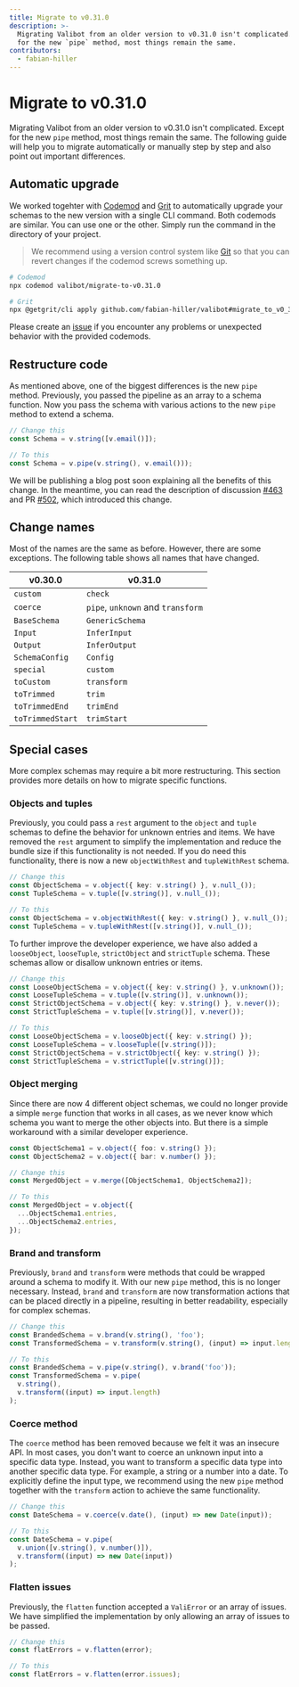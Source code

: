 ```yaml
---
title: Migrate to v0.31.0
description: >-
  Migrating Valibot from an older version to v0.31.0 isn't complicated. Except
  for the new `pipe` method, most things remain the same.
contributors:
  - fabian-hiller
---
```



# Migrate to v0.31.0

Migrating Valibot from an older version to v0.31.0 isn't complicated. Except for the new <Link href="/api/pipe/">`pipe`</Link> method, most things remain the same. The following guide will help you to migrate automatically or manually step by step and also point out important differences.

## Automatic upgrade

We worked togehter with [Codemod](https://codemod.com/registry/valibot-migrate-to-v0-31-0) and [Grit](https://docs.grit.io/registry/github.com/fabian-hiller/valibot/migrate_to_v0_31_0) to automatically upgrade your schemas to the new version with a single CLI command. Both codemods are similar. You can use one or the other. Simply run the command in the directory of your project.

> We recommend using a version control system like [Git](https://git-scm.com/) so that you can revert changes if the codemod screws something up.

```bash
# Codemod
npx codemod valibot/migrate-to-v0.31.0

# Grit
npx @getgrit/cli apply github.com/fabian-hiller/valibot#migrate_to_v0_31_0
```

Please create an [issue](https://github.com/fabian-hiller/valibot/issues/new) if you encounter any problems or unexpected behavior with the provided codemods.

## Restructure code

As mentioned above, one of the biggest differences is the new <Link href="/api/pipe/">`pipe`</Link> method. Previously, you passed the pipeline as an array to a schema function. Now you pass the schema with various actions to the new <Link href="/api/pipe/">`pipe`</Link> method to extend a schema.

```ts
// Change this
const Schema = v.string([v.email()]);

// To this
const Schema = v.pipe(v.string(), v.email()));
```

We will be publishing a blog post soon explaining all the benefits of this change. In the meantime, you can read the description of discussion [#463](https://github.com/fabian-hiller/valibot/discussions/463) and PR [#502](https://github.com/fabian-hiller/valibot/pull/502), which introduced this change.

## Change names

Most of the names are the same as before. However, there are some exceptions. The following table shows all names that have changed.

| v0.30.0          | v0.31.0                                                                                                                                |
| ---------------- | -------------------------------------------------------------------------------------------------------------------------------------- |
| `custom`         | <Link href="/api/check/">`check`</Link>                                                                                                |
| `coerce`         | <Link href="/api/pipe/">`pipe`</Link>, <Link href="/api/unknown/">`unknown`</Link> and <Link href="/api/transform/">`transform`</Link> |
| `BaseSchema`     | <Link href="/api/GenericSchema/">`GenericSchema`</Link>                                                                                |
| `Input`          | <Link href="/api/InferInput/">`InferInput`</Link>                                                                                      |
| `Output`         | <Link href="/api/InferOutput/">`InferOutput`</Link>                                                                                    |
| `SchemaConfig`   | <Link href="/api/Config/">`Config`</Link>                                                                                              |
| `special`        | <Link href="/api/custom/">`custom`</Link>                                                                                              |
| `toCustom`       | <Link href="/api/transform/">`transform`</Link>                                                                                        |
| `toTrimmed`      | <Link href="/api/trim/">`trim`</Link>                                                                                                  |
| `toTrimmedEnd`   | <Link href="/api/trimEnd/">`trimEnd`</Link>                                                                                            |
| `toTrimmedStart` | <Link href="/api/trimStart/">`trimStart`</Link>                                                                                        |

## Special cases

More complex schemas may require a bit more restructuring. This section provides more details on how to migrate specific functions.

### Objects and tuples

Previously, you could pass a `rest` argument to the <Link href="/api/object/">`object`</Link> and <Link href="/api/tuple/">`tuple`</Link> schemas to define the behavior for unknown entries and items. We have removed the `rest` argument to simplify the implementation and reduce the bundle size if this functionality is not needed. If you do need this functionality, there is now a new <Link href="/api/objectWithRest/">`objectWithRest`</Link> and <Link href="/api/tupleWithRest/">`tupleWithRest`</Link> schema.

```ts
// Change this
const ObjectSchema = v.object({ key: v.string() }, v.null_());
const TupleSchema = v.tuple([v.string()], v.null_());

// To this
const ObjectSchema = v.objectWithRest({ key: v.string() }, v.null_());
const TupleSchema = v.tupleWithRest([v.string()], v.null_());
```

To further improve the developer experience, we have also added a <Link href="/api/looseObject/">`looseObject`</Link>, <Link href="/api/looseTuple/">`looseTuple`</Link>, <Link href="/api/strictObject/">`strictObject`</Link> and <Link href="/api/strictTuple/">`strictTuple`</Link> schema. These schemas allow or disallow unknown entries or items.

```ts
// Change this
const LooseObjectSchema = v.object({ key: v.string() }, v.unknown());
const LooseTupleSchema = v.tuple([v.string()], v.unknown());
const StrictObjectSchema = v.object({ key: v.string() }, v.never());
const StrictTupleSchema = v.tuple([v.string()], v.never());

// To this
const LooseObjectSchema = v.looseObject({ key: v.string() });
const LooseTupleSchema = v.looseTuple([v.string()]);
const StrictObjectSchema = v.strictObject({ key: v.string() });
const StrictTupleSchema = v.strictTuple([v.string()]);
```

### Object merging

Since there are now 4 different object schemas, we could no longer provide a simple `merge` function that works in all cases, as we never know which schema you want to merge the other objects into. But there is a simple workaround with a similar developer experience.

```ts
const ObjectSchema1 = v.object({ foo: v.string() });
const ObjectSchema2 = v.object({ bar: v.number() });

// Change this
const MergedObject = v.merge([ObjectSchema1, ObjectSchema2]);

// To this
const MergedObject = v.object({
  ...ObjectSchema1.entries,
  ...ObjectSchema2.entries,
});
```

### Brand and transform

Previously, <Link href="/api/brand/">`brand`</Link> and <Link href="/api/transform/">`transform`</Link> were methods that could be wrapped around a schema to modify it. With our new <Link href="/api/pipe/">`pipe`</Link> method, this is no longer necessary. Instead, <Link href="/api/brand/">`brand`</Link> and <Link href="/api/transform/">`transform`</Link> are now transformation actions that can be placed directly in a pipeline, resulting in better readability, especially for complex schemas.

```ts
// Change this
const BrandedSchema = v.brand(v.string(), 'foo');
const TransformedSchema = v.transform(v.string(), (input) => input.length);

// To this
const BrandedSchema = v.pipe(v.string(), v.brand('foo'));
const TransformedSchema = v.pipe(
  v.string(),
  v.transform((input) => input.length)
);
```

### Coerce method

The `coerce` method has been removed because we felt it was an insecure API. In most cases, you don't want to coerce an unknown input into a specific data type. Instead, you want to transform a specific data type into another specific data type. For example, a string or a number into a date. To explicitly define the input type, we recommend using the new <Link href="/api/pipe/">`pipe`</Link> method together with the <Link href="/api/transform/">`transform`</Link> action to achieve the same functionality.

```ts
// Change this
const DateSchema = v.coerce(v.date(), (input) => new Date(input));

// To this
const DateSchema = v.pipe(
  v.union([v.string(), v.number()]),
  v.transform((input) => new Date(input))
);
```

### Flatten issues

Previously, the <Link href="/api/flatten/">`flatten`</Link> function accepted a <Link href="/api/ValiError/">`ValiError`</Link> or an array of issues. We have simplified the implementation by only allowing an array of issues to be passed.

```ts
// Change this
const flatErrors = v.flatten(error);

// To this
const flatErrors = v.flatten(error.issues);
```
